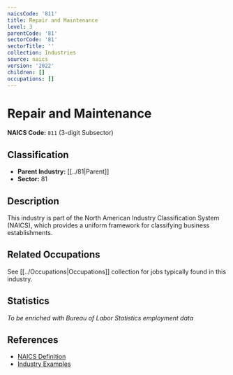 ```yaml
---
naicsCode: '811'
title: Repair and Maintenance
level: 3
parentCode: '81'
sectorCode: '81'
sectorTitle: ''
collection: Industries
source: naics
version: '2022'
children: []
occupations: []
---
```

# Repair and Maintenance

**NAICS Code:** `811` (3-digit Subsector)

## Classification

- **Parent Industry:** [[../81|Parent]]
- **Sector:** 81

## Description

This industry is part of the North American Industry Classification System (NAICS), which provides a uniform framework for classifying business establishments.

## Related Occupations

See [[../Occupations|Occupations]] collection for jobs typically found in this industry.

## Statistics

*To be enriched with Bureau of Labor Statistics employment data*

## References

- [NAICS Definition](https://www.census.gov/naics/)
- [Industry Examples](https://www.census.gov/naics/2022NAICS/)
